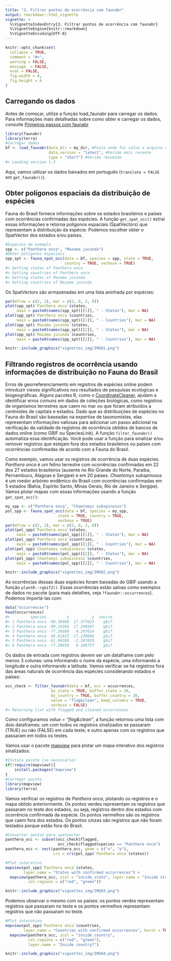 ```yaml
---
title: "3. Filtrar pontos de ocorrência com faunabr"
output: rmarkdown::html_vignette
vignette: >
  %\VignetteIndexEntry{3. Filtrar pontos de ocorrência com faunabr}
  %\VignetteEngine{knitr::rmarkdown}
  %\VignetteEncoding{UTF-8}
---
```


```r
knitr::opts_chunk$set(
  collapse = TRUE,
  comment = "#>",
  warning = FALSE,
  message  = FALSE,
  eval = FALSE,
  fig.width = 8,
  fig.height = 6
)
```

## Carregando os dados
Antes de começar, utilize a função load_faunabr para carregar os dados. Para informações mais detalhadas sobre como obter e carregar os dados, consulte [Primeiros passos com faunabr](https://wevertonbio.github.io/faunabr/articles/primeiros_passos.html)

```r
library(faunabr)
library(terra)
#Carregar dados
bf <- load_faunabr(data_dir = my_dir, #Pasta onde foi salvo o arquivo com get_faunabr()
                   data_version = "latest", #Versão mais recente
                   type = "short") #Versão resumida
#> Loading version 1.3
```
Aqui, vamos utilizar os dados baixados em português (`translate = FALSE` em `get_faunabr()`).

## Obter polígonos espaciais da distribuição de espécies
Fauna do Brasil fornece informações sobre os estados brasileiros e países com ocorrências confirmadas das espécies. A função `get_spat_occ()` extrai essas informações e retorna polígonos espaciais (SpatVectors) que representam a distribuição da espécie. Podemos escolher obter o SpatVector dos estados e/ou países.

```r
#Espécies de exemplo
spp <- c("Panthera onca", "Mazama jucunda")
#Obter polígonos espaciais
spp_spt <- fauna_spat_occ(data = bf, species = spp, state = TRUE,
                          country = TRUE, verbose = TRUE)
#> Getting states of Panthera onca
#> Getting countries of Panthera onca
#> Getting states of Mazama jucunda
#> Getting countries of Mazama jucunda
```

Os SpatVectors são armazenadas em uma lista aninhada por espécies:

```r
par(mfrow = c(2, 2), mar = c(2, 0, 2, 0)) 
plot(spp_spt$`Panthera onca`$states,
     main = paste0(names(spp_spt)[[1]], " - States"), mar = NA)
plot(spp_spt$`Panthera onca`$countries,
     main = paste0(names(spp_spt)[[1]], " - Countries"), mar = NA)
plot(spp_spt$`Mazama jucunda`$states,
     main = paste0(names(spp_spt)[[2]], " - States"), mar = NA)
plot(spp_spt$`Mazama jucunda`$countries,
     main = paste0(names(spp_spt)[[2]], " - Countries"), mar = NA)
```

```r
knitr::include_graphics("vignettes_img/IMG01.png")
```

## Filtrando registros de ocorrência usando informações de distribuição no Fauna do Brasil

Erros de georreferenciamento em registros de espécies online podem introduzir vieses significativos nos resultados de pesquisas ecológicas e biogeográficas. Alguns pacotes R, como o [CoordinateCleaner](https://besjournals.onlinelibrary.wiley.com/doi/10.1111/2041-210X.13152), ajudam a identificar erros comuns em dados de coleções biológicas, como registros de organismos terrestres que caem no mar ou que foram atribuídos a centroides de capitais e estados.
Dado que as distribuições de espécies no Fauna do Brasil são baseadas na expertise de taxonomistas, elas representam informações valiosas para adicionar um passo adicional na verificação da validade de registros de ocorrência obtidos de bancos de dados online (como GBIF ou SpeciesLink).
A função `filter_faunabr()` automatiza essa identificação. Você pode usar a função para sinalizar e/ou remover registros que estejam fora dos estados brasileiros ou países com ocorrências confirmadas de acordo com a Fauna do Brasil.

Como exemplo, vamos usar os registros de ocorrência de duas espécies. *Panthera onca* é um felino terrestre com ocorrências confirmadas em 22 dos 27 estados brasileiros (ausente no Rio Grande do Norte, Paraíba, Pernambuco, Alagoas e Sergipe) e em 20 países.
*Chaetomys subspinosus* é um roedor arbóreo endêmico do Brasil com ocorrências confirmadas em 5 estados (Bahia, Espírito Santo, Minas Gerais, Rio de Janeiro e Sergipe). Vamos plotar mapas com essas informações usando a função `get_spat_occ()`:

```r
my_spp <- c("Panthera onca", "Chaetomys subspinosus")
pol_spp <- fauna_spat_occ(data = bf, species = my_spp,
                       state = TRUE, country = TRUE, 
                       verbose = TRUE)
par(mfrow = c(2, 2), mar = c(2, 0, 2, 0))
plot(pol_spp$`Panthera onca`$states,
     main = paste0(names(pol_spp)[[1]], " - States"), mar = NA)
plot(pol_spp$`Panthera onca`$countries,
     main = paste0(names(pol_spp)[[1]], " - Countries"), mar = NA)
plot(pol_spp$`Chaetomys subspinosus`$states,
     main = paste0(names(pol_spp)[[2]], " - States"), mar = NA)
plot(pol_spp$`Chaetomys subspinosus`$countries,
     main = paste0(names(pol_spp)[[2]], " - Countries"), mar = NA)
```
```r
knitr::include_graphics("vignettes_img/IMG02.png")
```
As ocorrências dessas duas espécies foram baixadas do GBIF usando a função `plantR::rgbif2()`. Essas ocorrências estão salvas como exemplos de dados no pacote (para mais detalhes, veja `?faunabr::occurrences`). Podemos importá-las com:

```r
data("occurrences")
head(occurrences)
#>         species         x          y  source
#> 1 Panthera onca -90.38409  17.377023    gbif
#> 2 Panthera onca -90.24368  17.240507    gbif
#> 3 Panthera onca -77.36680   0.287624    gbif
#> 4 Panthera onca -56.61023 -17.239688    gbif
#> 5 Panthera onca -61.04386  -2.387029    gbif
#> 6 Panthera onca -77.28850   0.288757    gbif
```

Os dados de entrada com registros devem ser um dataframe com pelo menos 3 colunas: uma informando o nome da espécie, uma informando a longitude e outra informando a latitude.
Vamos verificar se há registros fora das áreas naturais de ocorrência das espécies considerando estados e países:

```r
occ_check <- filter_faunabr(data = bf, occ = occurrences,
                    by_state = TRUE, buffer_state = 20,
                    by_country = TRUE, buffer_country = 20,
                    value = "flag&clean", keep_columns = TRUE,
                    verbose = FALSE)
#> Returning list with flagged and cleaned occurrences
```

Como configuramos *value = "flag&clean"*, a função retornou uma lista com dois dataframes: um com todos os registros sinalizados se passaram (TRUE) ou não (FALSE) em cada teste; e outro apenas com os registros que passaram em todos os testes.

Vamos usar o pacote [mapview](https://r-spatial.github.io/mapview/) para plotar um mapa interativo dos registros sinalizados:

```r
#Instala pacote (se necessário)
if(!require(mapview)){
    install.packages("mapview")
}
#Carregar pacote
library(mapview)
library(terra)
```

Vamos verificar os registros de *Panthera onca*, plotando os registros e o mapa obtido anteriormente. Os pontos verdes representam os registros que passaram no teste dos estados, ou seja, registros dentro dos estados com ocorrência confirmada da espécie. Os pontos vermelhos são os registros que caem fora dos estados. Os pontos cinzas são registros que não foram testados porque estão fora do Brasil.

```r
#Converter pontos para spatvector
panthera_occ <- subset(occ_check$flagged,
                       occ_check$flagged$species == "Panthera onca")
panthera_occ <- vect(panthera_occ, geom = c("x", "y"),
                     crs = crs(pol_spp$`Panthera onca`$states))

#Plot interativo
mapview(pol_spp$`Panthera onca`$states,
        layer.name = "States with confirmed occurrences") +
  mapview(panthera_occ, zcol = "inside_state", layer.name = "Inside state?",
          col.regions = c("red", "green"))
```
```r
knitr::include_graphics("vignettes_img/IMG03.png")
```
Podemos observar o mesmo com os países: os pontos verdes representam registros que passaram no teste e os pontos vermelhos representam registros que não passaram no teste.

```r
#Plot interativo
mapview(pol_spp$`Panthera onca`$countries,
        layer.name = "Countries with confirmed occurrences", burst = TRUE, legend = F) +
  mapview(panthera_occ, zcol = "inside_country",
          col.regions = c("red", "green"),
          layer.name = "Inside country?")
```

```r
knitr::include_graphics("vignettes_img/IMG04.png")
```
